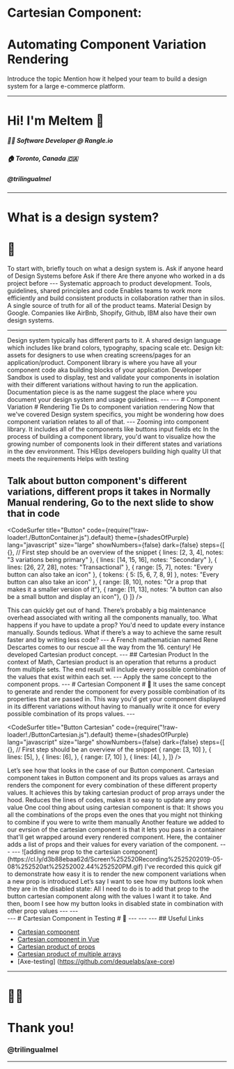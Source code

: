 

<Head>
  <title>Automating Component Variation Rendering</title>
</Head>


# Cartesian Component:
# Automating Component Variation Rendering

<Credentials />

<Notes>
  Introduce the topic
  Mention how it helped your team to build a design system for a large e-commerce platform.
</Notes>

---
# Hi! I'm Meltem 👋
##### 👩‍💻 Software Developer @ Rangle.io
##### 🏠 Toronto, Canada 🇨🇦
##### @trilingualmel
---
# What is a design system?
# 🤔

<Notes>
  To start with, briefly touch on what a design system is. 
  Ask if anyone heard of Design Systems before
  Ask if there Are there anyone who worked in a ds project before
</Notes>
---

<ImageContainer src='./images/ds.jpeg' width='100%' creditLink="https://uxdesign.cc/everything-you-need-to-know-about-design-systems" creditText="Everything you need to know about Design Systems" />

<Notes>
  Systematic approach to product development. 
  Tools, guidelines, shared principles and code
  Enables teams to work more efficiently and build consistent products in collaboration rather than in silos.
  A single source of truth for all of the product teams.
  Material Design by Google.
  Companies like AirBnb, Shopify, Github, IBM also have their own design systems.
</Notes>

---
<ImageContainer src='./images/ds-components.png' width='100%' creditLink="https://rangle.io/blog/what-is-a-design-system/" creditText="What is a Design System?"/>

<Notes>
  Design system typically has different parts to it. 
  A shared design language which includes like brand colors, typography, spacing scale etc. 
  Design kit: assets for designers to use when creating screens/pages for an application/product.
  Component library is where you have all your component code aka building blocks of your application.
  Developer Sandbox is used to display, test and validate your components in isolation with their different variations without having to run the application.
  Documentation piece is as the name suggest the place where you document your design system and usage guidelines.
</Notes>
---
<ImageContainer src='./images/ds-examples.png' width='100%' />
---
# Component Variation
# Rendering

<Notes>
  Tie Ds to component variation rendering
  Now that we've covered Design system specifics, you might be wondering how does component variation relates to all of that.
</Notes>
---
<ImageContainer src='./images/components.png' width='40rem' height='52rem' />

<Notes>
  Zooming into component library.
  It includes all of the components like buttons input fields etc
  In the process of building a component library, you'd want to visualize how the growing number of components look in their different states and variations in the dev environment.
  This HElps developers building high quality UI that meets the requirements
  Helps with testing

  Talk about button component's different variations, different props it takes in
  Normally Manual rendering, Go to the next slide to show that in code 
</Notes>
---

<CodeSurfer
  title="Button"
  code={require("!raw-loader!./ButtonContainer.js").default}
  theme={shadesOfPurple}
  lang="javascript"
  size="large"
  showNumbers={false}
  dark={false}
  steps={[
    {}, // First step should be an overview of the snippet
    { lines: [2, 3, 4], notes: "3 variations being primary" },
    { lines: [14, 15, 16], notes: "Secondary" },
    { lines: [26, 27, 28], notes: "Transactional" },
    { range: [5, 7], notes: "Every button can also take an icon" },
    { tokens: { 5: [5, 6, 7, 8, 9] }, notes: "Every button can also take an icon" },
    { range: [8, 10], notes: "Or a prop that makes it a smaller version of it"},
    { range: [11, 13], notes: "A button can also be a small button and display an icon"},
    {}
  ]}
/>

<Notes>
  This can quickly get out of hand. There’s probably a big maintenance overhead associated with writing all the components manually, too. 
  What happens if you have to update a prop? You'd need to update every instance manually. 
  Sounds tedious. What if there’s a way to achieve the same result faster and by writing less code? 
</Notes>
---
<ImageContainer src='./images/descartes.jpg' width='28rem' height='34rem' />

<Notes>
  A French mathematician named Rene Descartes comes to our rescue all the way from the 16. century!
  He developed Cartesian product concept.
</Notes>
---
## Cartesian Product
<ImageContainer src='./images/cartesian-products.jpg' width='100%' />

<Notes>
  In the context of Math, Cartesian product is an operation that returns a product from multiple sets.
  The end result will include every possible combination of the values that exist within each set.
</Notes>
---
<ImageContainer src='./images/props-cartesian-product.png' width='100%' />

<Notes>
  Apply the same concept to the component props.
</Notes>
---
# Cartesian Component
# 📐

<Notes>
  It uses the same concept to generate and render the component for every possible combination of its properties that are passed in. 
  This way you'd get your component displayed in its different variations without having to manually write it once for every possible combination of its props values.
</Notes>
---

<CodeSurfer
  title="Button Cartesian"
  code={require("!raw-loader!./ButtonCartesian.js").default}
  theme={shadesOfPurple}
  lang="javascript"
  size="large"
  showNumbers={false}
  dark={false}
  steps={[
    {}, // First step should be an overview of the snippet
    { range: [3, 10] },
    { lines: [5], },
    { lines: [6], },
    { range: [7, 10] },
    { lines: [4], },
  ]}
/>

<Notes>
  Let’s see how that looks in the case of our Button component.
  Cartesian component takes in Button component and its props values as arrays and renders the component for every combination of these different property values. 
  It achieves this by taking cartesian product of prop arrays under the hood.
  Reduces the lines of codes, makes it so easy to update any prop value
  One cool thing about using cartesian component is that: It shows you all the combinations of the props even the ones that you might not thinking to combine if you were to write them manually
  Another feature we added to our evrsion of the cartesian component is that it lets you pass in a container that'll get wrapped around every rendered component.
  Here, the container adds a list of props and their values for every variation of the component.
</Notes>
---
<ImageContainer src='./images/buttons-with-props.png' width='100%' />
---
![adding new prop to the cartesian component](https://cl.ly/d3b88ebaa62d/Screen%252520Recording%2525202019-05-08%252520at%25252002.44%252520PM.gif)

<Notes>
  I've recorded this quick gif to demonstrate how easy it is to render the new component variations when a new prop is introduced
  Let’s say I want to see how my buttons look when they are in the disabled state:
  All I need to do is to add that prop to the button cartesian component along with the values I want it to take.
  And then, boom I see how my button looks in disabled state in combination with other prop values
</Notes>
---
<CodeSurfer
  title="Cartesian component API"
  code={require("!raw-loader!./Cartesian.js").default}
  theme={shadesOfPurple}
  lang="javascript"
  size="large"
  showNumbers={false}
  dark={false}
  steps={[
    {}, // First step should be an overview of the snippet
    { lines: [1] },
    { lines: [2] },
    { lines: [4] },
    { range: [7, 21] },
  ]}
/>

<Notes>

</Notes>
---
<div style={{ display: 'flex' }}>
<CodeSurfer
  title="Cartesian Product"
  code={require("!raw-loader!./CartesianProduct.js").default}
  theme={shadesOfPurple}
  lang="javascript"
  size="large"
  showNumbers={false}
  dark={false}
  steps={[
    {}, // First step should be an overview of the snippet
    { range: [2, 23] },
    { lines: [4] },
    { range: [7, 22], },
  ]}
/>
</div>

<Notes>

</Notes>
---
# Cartesian Component in Testing
# 🔎
---
<CodeSurfer
  title="Snapshot testing"
  code={require("!raw-loader!./snapshot.js").default}
  theme={shadesOfPurple}
  lang="javascript"
  size="large"
  showNumbers={false}
  dark={false}
  steps={[
    {}, // First step should be an overview of the snippet
  ]}
/>
---
<CodeSurfer
  title="Accesibility testing"
  code={require("!raw-loader!./axe.js").default}
  theme={shadesOfPurple}
  lang="javascript"
  size="large"
  showNumbers={false}
  dark={false}
  steps={[
    {}, // First step should be an overview of the snippet
    { range: [8, 9] },
  ]}
/>
---
## Useful Links

* [Cartesian component](https://github.com/c8r/kit/blob/master/core/src/Cartesian.js)
* [Cartesian component in Vue](https://codesandbox.io/s/github/e-schultz/vue-cartesian)
* [Cartesian product of props](https://github.com/c8r/kit/blob/master/core/src/util.js#L33)
* [Cartesian product of multiple arrays](https://stackoverflow.com/questions/12303989/cartesian-product-of-multiple-arrays-in-javascript)
* [Axe-testing] (https://github.com/dequelabs/axe-core)
---
# 🙏🏻
# Thank you!
### @trilingualmel
---
